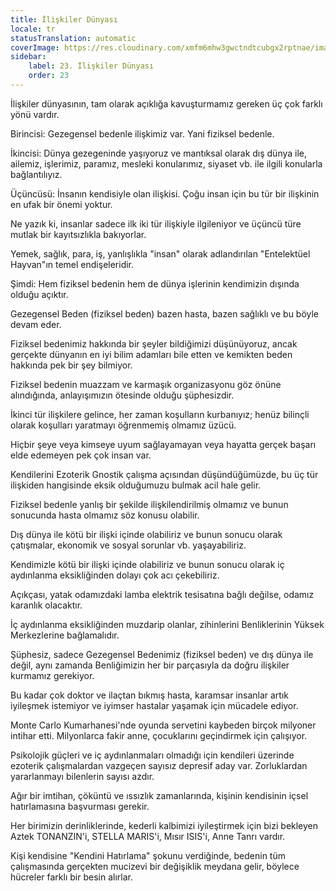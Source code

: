 ```yaml
---
title: İlişkiler Dünyası
locale: tr
statusTranslation: automatic
coverImage: https://res.cloudinary.com/xmfm6mhw3gwctndtcubgx2rptnae/image/upload/v1740468922/small_cover_tratado_de_psicologia_revolucionaria_a4c0dca4e0.webp
sidebar:
    label: 23. İlişkiler Dünyası
    order: 23
---
```

İlişkiler dünyasının, tam olarak açıklığa kavuşturmamız gereken üç çok farklı yönü vardır.

Birincisi: Gezegensel bedenle ilişkimiz var. Yani fiziksel bedenle.

İkincisi: Dünya gezegeninde yaşıyoruz ve mantıksal olarak dış dünya ile, ailemiz, işlerimiz, paramız, mesleki konularımız, siyaset vb. ile ilgili konularla bağlantılıyız.

Üçüncüsü: İnsanın kendisiyle olan ilişkisi. Çoğu insan için bu tür bir ilişkinin en ufak bir önemi yoktur.

Ne yazık ki, insanlar sadece ilk iki tür ilişkiyle ilgileniyor ve üçüncü türe mutlak bir kayıtsızlıkla bakıyorlar.

Yemek, sağlık, para, iş, yanlışlıkla "insan" olarak adlandırılan "Entelektüel Hayvan"ın temel endişeleridir.

Şimdi: Hem fiziksel bedenin hem de dünya işlerinin kendimizin dışında olduğu açıktır.

Gezegensel Beden (fiziksel beden) bazen hasta, bazen sağlıklı ve bu böyle devam eder.

Fiziksel bedenimiz hakkında bir şeyler bildiğimizi düşünüyoruz, ancak gerçekte dünyanın en iyi bilim adamları bile etten ve kemikten beden hakkında pek bir şey bilmiyor.

Fiziksel bedenin muazzam ve karmaşık organizasyonu göz önüne alındığında, anlayışımızın ötesinde olduğu şüphesizdir.

İkinci tür ilişkilere gelince, her zaman koşulların kurbanıyız; henüz bilinçli olarak koşulları yaratmayı öğrenmemiş olmamız üzücü.

Hiçbir şeye veya kimseye uyum sağlayamayan veya hayatta gerçek başarı elde edemeyen pek çok insan var.

Kendilerini Ezoterik Gnostik çalışma açısından düşündüğümüzde, bu üç tür ilişkiden hangisinde eksik olduğumuzu bulmak acil hale gelir.

Fiziksel bedenle yanlış bir şekilde ilişkilendirilmiş olmamız ve bunun sonucunda hasta olmamız söz konusu olabilir.

Dış dünya ile kötü bir ilişki içinde olabiliriz ve bunun sonucu olarak çatışmalar, ekonomik ve sosyal sorunlar vb. yaşayabiliriz.

Kendimizle kötü bir ilişki içinde olabiliriz ve bunun sonucu olarak iç aydınlanma eksikliğinden dolayı çok acı çekebiliriz.

Açıkçası, yatak odamızdaki lamba elektrik tesisatına bağlı değilse, odamız karanlık olacaktır.

İç aydınlanma eksikliğinden muzdarip olanlar, zihinlerini Benliklerinin Yüksek Merkezlerine bağlamalıdır.

Şüphesiz, sadece Gezegensel Bedenimiz (fiziksel beden) ve dış dünya ile değil, aynı zamanda Benliğimizin her bir parçasıyla da doğru ilişkiler kurmamız gerekiyor.

Bu kadar çok doktor ve ilaçtan bıkmış hasta, karamsar insanlar artık iyileşmek istemiyor ve iyimser hastalar yaşamak için mücadele ediyor.

Monte Carlo Kumarhanesi'nde oyunda servetini kaybeden birçok milyoner intihar etti. Milyonlarca fakir anne, çocuklarını geçindirmek için çalışıyor.

Psikolojik güçleri ve iç aydınlanmaları olmadığı için kendileri üzerinde ezoterik çalışmalardan vazgeçen sayısız depresif aday var. Zorluklardan yararlanmayı bilenlerin sayısı azdır.

Ağır bir imtihan, çöküntü ve ıssızlık zamanlarında, kişinin kendisinin içsel hatırlamasına başvurması gerekir.

Her birimizin derinliklerinde, kederli kalbimizi iyileştirmek için bizi bekleyen Aztek TONANZIN'i, STELLA MARIS'i, Mısır ISIS'i, Anne Tanrı vardır.

Kişi kendisine "Kendini Hatırlama" şokunu verdiğinde, bedenin tüm çalışmasında gerçekten mucizevi bir değişiklik meydana gelir, böylece hücreler farklı bir besin alırlar.


